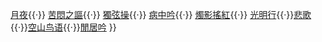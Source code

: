 {{Navbox
|name  = 劉天華十大名曲
|title = [[劉天華]]十大名曲
|image = [[File:刘天华.jpg|40px]]
|list1 = [[良宵]]{{·}} [[月夜]]{{·}} [[苦悶之謳]]{{·}} [[獨弦操]]{{·}} [[病中吟]]{{·}} [[燭影搖紅]]{{·}} [[光明行]]{{·}}[[悲歌]]{{·}}[[空山鸟语]]{{·}}[[閒居吟]]
}}